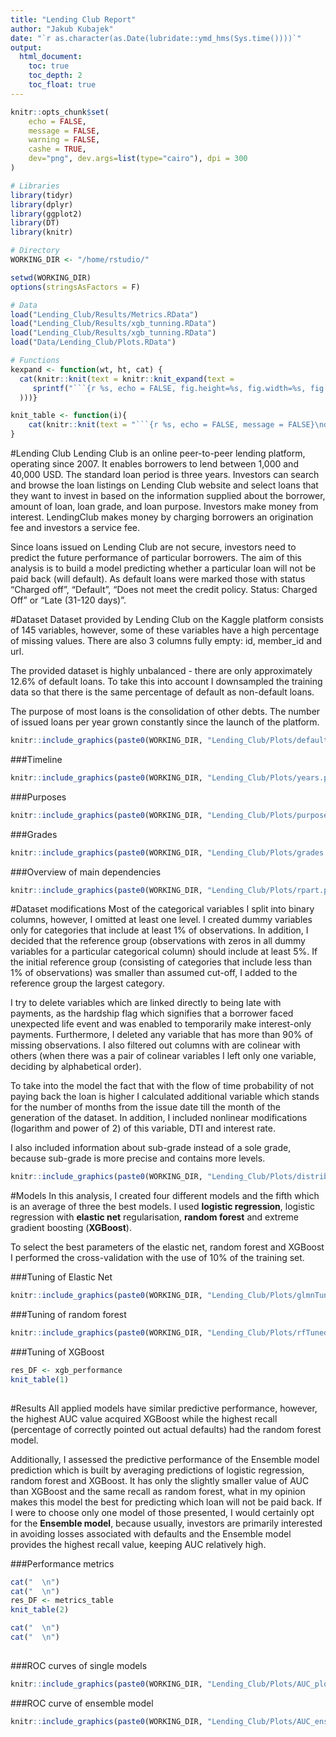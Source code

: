 ```yaml
---
title: "Lending Club Report"
author: "Jakub Kubajek"
date: "`r as.character(as.Date(lubridate::ymd_hms(Sys.time())))`"
output:
  html_document:
    toc: true
    toc_depth: 2
    toc_float: true
---
```


```r
knitr::opts_chunk$set(
	echo = FALSE,
	message = FALSE,
	warning = FALSE,
	cashe = TRUE,
	dev="png", dev.args=list(type="cairo"), dpi = 300
)
```

```r
# Libraries
library(tidyr)
library(dplyr)
library(ggplot2)
library(DT)
library(knitr)

# Directory
WORKING_DIR <- "/home/rstudio/"

setwd(WORKING_DIR)
options(stringsAsFactors = F)

# Data
load("Lending_Club/Results/Metrics.RData")
load("Lending_Club/Results/xgb_tunning.RData")
load("Lending_Club/Results/xgb_tunning.RData")
load("Data/Lending_Club/Plots.RData")

# Functions
kexpand <- function(wt, ht, cat) {
  cat(knitr::knit(text = knitr::knit_expand(text = 
     sprintf("```{r %s, echo = FALSE, fig.height=%s, fig.width=%s, fig.align = 'center'}\nprint(plot_new)\n```", cat, ht, wt)
  )))}

knit_table <- function(i){
    cat(knitr::knit(text = "```{r %s, echo = FALSE, message = FALSE}\ndatatable(res_DF, rownames = FALSE, options = list(pageLength = 10, scrollX=T), escape = F)\n```", i, quiet = T))
}


```

#Lending Club
Lending Club is an online peer-to-peer lending platform, operating since 2007. It enables borrowers to lend between 1,000 and 40,000 USD. The standard loan period is three years. Investors can search and browse the loan listings on Lending Club website and select loans that they want to invest in based on the information supplied about the borrower, amount of loan, loan grade, and loan purpose. Investors make money from interest. LendingClub makes money by charging borrowers an origination fee and investors a service fee.

Since loans issued on Lending Club are not secure, investors need to predict the future performance of particular borrowers. The aim of this analysis is to build a model predicting whether a particular loan will not be paid back (will default). As default loans were marked those with status "Charged off", "Default", "Does not meet the credit policy. Status: Charged Off" or "Late (31-120 days)".

#Dataset
Dataset provided by Lending Club on the Kaggle platform consists of 145 variables, however, some of these variables have a high percentage of missing values. There are also 3 columns fully empty: id, member_id and url.

The provided dataset is highly unbalanced - there are only approximately 12.6% of default loans. To take this into account I downsampled the training data so that there is the same percentage of default as non-default loans.

The purpose of most loans is the consolidation of other debts. The number of issued loans per year grown constantly since the launch of the platform.


```r
knitr::include_graphics(paste0(WORKING_DIR, "Lending_Club/Plots/default_ratio.png"))
```

###Timeline
```r
knitr::include_graphics(paste0(WORKING_DIR, "Lending_Club/Plots/years.png"))
```

###Purposes
```r
knitr::include_graphics(paste0(WORKING_DIR, "Lending_Club/Plots/purpose.png"))
```

###Grades
```r
knitr::include_graphics(paste0(WORKING_DIR, "Lending_Club/Plots/grades.png"))
```

###Overview of main dependencies
```r
knitr::include_graphics(paste0(WORKING_DIR, "Lending_Club/Plots/rpart.png"))
```

#Dataset modifications
Most of the categorical variables I split into binary columns, however, I omitted at least one level. I created dummy variables only for categories that include at least 1% of observations. In addition, I decided that the reference group (observations with zeros in all dummy variables for a particular categorical column) should include at least 5%. If the initial reference group (consisting of categories that include less than 1% of observations) was smaller than assumed cut-off, I added to the reference group the largest category.

I try to delete variables which are linked directly to being late with payments, as the hardship flag which signifies that a borrower faced unexpected life event and was enabled to temporarily make interest-only payments. Furthermore, I deleted any variable that has more than 90% of missing observations. I also filtered out columns with are colinear with others (when there was a pair of colinear variables I left only one variable, deciding by alphabetical order). 

To take into the model the fact that with the flow of time probability of not paying back the loan is higher I calculated additional variable which stands for the number of months from the issue date till the month of the generation of the dataset. In addition, I included nonlinear modifications (logarithm and power of 2) of this variable, DTI and interest rate.

I also included information about sub-grade instead of a sole grade, because sub-grade is more precise and contains more levels.

```r
knitr::include_graphics(paste0(WORKING_DIR, "Lending_Club/Plots/distributions.png"))
```

#Models
In this analysis, I created four different models and the fifth which is an average of three the best models. I used **logistic regression**, logistic regression with **elastic net** regularisation, **random forest** and extreme gradient boosting (**XGBoost**). 

To select the best parameters of the elastic net, random forest and XGBoost I performed the cross-validation with the use of 10% of the training set.

###Tuning of Elastic Net
```r
knitr::include_graphics(paste0(WORKING_DIR, "Lending_Club/Plots/glmnTuned.png"))
```

###Tuning of random forest
```r
knitr::include_graphics(paste0(WORKING_DIR, "Lending_Club/Plots/rfTuned.png"))
```

###Tuning of XGBoost
```r
    
res_DF <- xgb_performance
knit_table(1)
   
```


#Results
All applied models have similar predictive performance, however, the highest AUC value acquired XGBoost while the highest recall (percentage of correctly pointed out actual defaults) had the random forest model. 

Additionally, I assessed the predictive performance of the Ensemble model prediction which is built by averaging predictions of logistic regression, random forest and XGBoost. It has only the slightly smaller value of AUC than XGBoost and the same recall as random forest, what in my opinion makes this model the best for predicting which loan will not be paid back. If I were to choose only one model of those presented, I would certainly opt for the **Ensemble model**, because usually, investors are primarily interested in avoiding losses associated with defaults and the Ensemble model provides the highest recall value, keeping AUC relatively high.

###Performance metrics
```r
    

cat("  \n")
cat("  \n")
res_DF <- metrics_table
knit_table(2)

cat("  \n")
cat("  \n")
   
```


###ROC curves of single models

```r
knitr::include_graphics(paste0(WORKING_DIR, "Lending_Club/Plots/AUC_plots.png"))
```

###ROC curve of ensemble model
```r
knitr::include_graphics(paste0(WORKING_DIR, "Lending_Club/Plots/AUC_ensemble.png"))
```
